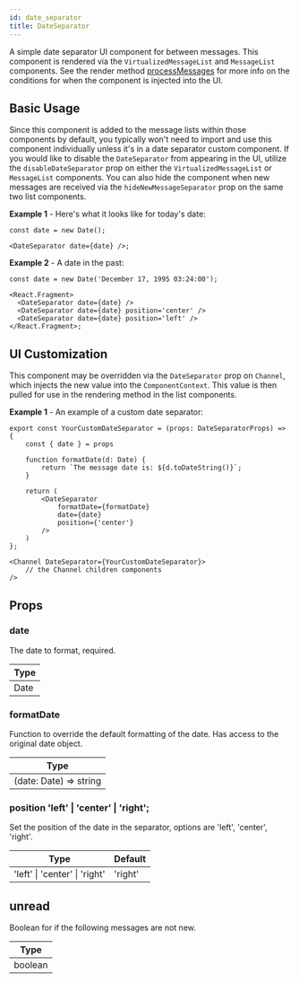 ```yaml
---
id: date_separator
title: DateSeparator
---
```


A simple date separator UI component for between messages. This component is rendered via the `VirtualizedMessageList` and `MessageList` components. See the render method
[processMessages](https://github.com/GetStream/stream-chat-react/blob/master/src/components/MessageList/utils.ts) for more info on the conditions for when the component is injected into the UI.

## Basic Usage

Since this component is added to the message lists within those components by default, you typically won't need to import and use this component individually unless it's in a date separator custom component.
If you would like to disable the `DateSeparator` from appearing in the UI, utilize the
`disableDateSeparator` prop on either the `VirtualizedMessageList` or `MessageList` components.
You can also hide the component when new messages are received via the `hideNewMessageSeparator` prop on the same two list components.

**Example 1** - Here's what it looks like for today's date:

```tsx
const date = new Date();

<DateSeparator date={date} />;
```

**Example 2** - A date in the past:

```tsx
const date = new Date('December 17, 1995 03:24:00');

<React.Fragment>
  <DateSeparator date={date} />
  <DateSeparator date={date} position='center' />
  <DateSeparator date={date} position='left' />
</React.Fragment>;
```

## UI Customization

This component may be overridden via the `DateSeparator` prop on `Channel`, which injects the new value into the `ComponentContext`. This value is then pulled for use in the rendering method in the list components.

**Example 1** - An example of a custom date separator:

```tsx
export const YourCustomDateSeparator = (props: DateSeparatorProps) => {
    const { date } = props

    function formatDate(d: Date) {
        return `The message date is: ${d.toDateString()}`;
    }

    return (
        <DateSeparator
            formatDate={formatDate}
            date={date}
            position={'center'}
        />
    )
};

<Channel DateSeparator={YourCustomDateSeparator}>
    // the Channel children components
/>
```

## Props

### date

The date to format, required.

| Type |
| ---- |
| Date |

### formatDate

Function to override the default formatting of the date. Has access to the original date object.

| Type                   |
| ---------------------- |
| (date: Date) => string |

### position 'left' | 'center' | 'right';

Set the position of the date in the separator, options are 'left', 'center', 'right'.

| Type                          | Default |
| ----------------------------- | ------- |
| 'left' \| 'center' \| 'right' | 'right' |

## unread

Boolean for if the following messages are not new.

| Type    |
| ------- |
| boolean |
